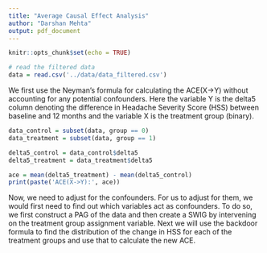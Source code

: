 ```yaml
---
title: "Average Causal Effect Analysis"
author: "Darshan Mehta"
output: pdf_document
---
```


```r
knitr::opts_chunk$set(echo = TRUE)
```


```r
# read the filtered data
data = read.csv('../data/data_filtered.csv')
```

We first use the Neyman's formula for calculating the ACE(X->Y) without accounting for any potential confounders. Here the variable Y is the delta5 column denoting the difference in Headache Severity Score (HSS) between baseline and 12 months and the variable X is the treatment group (binary).

```r
data_control = subset(data, group == 0)
data_treatment = subset(data, group == 1)

delta5_control = data_control$delta5
delta5_treatment = data_treatment$delta5

ace = mean(delta5_treatment) - mean(delta5_control)
print(paste('ACE(X->Y):', ace))
```

Now, we need to adjust for the confounders. For us to adjust for them, we would first need to find out which variables act as confounders. To do so, we first construct a PAG of the data and then create a SWIG by intervening on the treatment group assignment variable. Next we will use the backdoor formula to find the distribution of the change in HSS for each of the treatment groups and use that to calculate the new ACE.

```r

```

